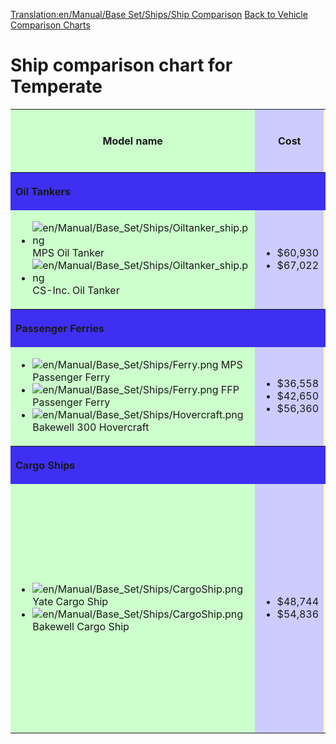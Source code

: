 [[Translation:en/Manual/Base Set/Ships/Ship Comparison]]
[[en/Manual/Base Set/Vehicle comparison charts|Back to Vehicle Comparison Charts]]
=Ship comparison chart for Temperate=
<table width="1150px" bgcolor="white">
<tr><th style="background: #ccffcc">Model name</th><th style="background: #ccccff">Cost</th><th style="background: #ffffcc">Power</th><th style="background: #ccccff">Running Costs / year</th><th style="background: #ccffcc">Designed</th><th style="background: #ccffcc">Lifespan</th><th style="background: #ff9999">Capacity</th></tr>
<tr><th colspan="7" style="background: #3e2ff3" align="left">Oil Tankers</th></tr>
<tr><td style="background: #ccffcc">
*[[File:en/Manual/Base Set/Ships/Oiltanker ship.png]] MPS Oil Tanker
*[[File:en/Manual/Base Set/Ships/Oiltanker ship.png]]  CS-Inc. Oil Tanker
</td><td style="background: #ccccff">
*$60,930
*$67,022
</td><td style="background: #ffffcc">
*15 MPH
*25 MPH
</td><td style="background: #ccccff">
*$4,592
*$4,100
</td>
</td><td style="background: #ccffcc">
*1928
*1968
</td>
</td><td style="background: #ccffcc">
*30
*30
</td>
</td><td style="background: #ff9999">
*220,000 Liters of Oil
*350,000 Liters of Oil
</td>
</tr>
<tr><th colspan="7" style="background: #3e2ff3" align="left">Passenger Ferries</th></tr>
<tr><td style="background: #ccffcc">
*[[File:en/Manual/Base Set/Ships/Ferry.png]]  MPS Passenger Ferry
*[[File:en/Manual/Base Set/Ships/Ferry.png]]  FFP Passenger Ferry
*[[File:en/Manual/Base Set/Ships/Hovercraft.png]]  Bakewell 300 Hovercraft
</td><td style="background: #ccccff">
*$36,558
*$42,650
*$56,360
</td><td style="background: #ffffcc">
*20 MPH
*40 MPH
*70 MPH
</td><td style="background: #ccccff">
*$2,952
*$2,624
*$6,234
</td>
</td><td style="background: #ccffcc">
*1926
*1971
*1968
</td>
</td><td style="background: #ccffcc">
*30
*30
*25
</td>
</td><td style="background: #ff9999">
*100 Passengers
*130 Passengers
*100 Passengers
</td>
</tr>
<tr><th colspan="7" style="background: #3e2ff3" align="left">Cargo Ships</th></tr>
<tr><td style="background: #ccffcc">
*[[File:en/Manual/Base Set/Ships/CargoShip.png]]  Yate Cargo Ship
*[[File:en/Manual/Base Set/Ships/CargoShip.png]]  Bakewell Cargo Ship
</td><td style="background: #ccccff">
*$48,744
*$54,836
</td><td style="background: #ffffcc">
*15 MPH
*25 MPH
</td><td style="background: #ccccff">
*$4,920
*$3,706
</td>
</td><td style="background: #ccffcc">
*1928
*1974
</td>
</td><td style="background: #ccffcc">
*30
*30
</td>
</td><td style="background: #ff9999">
*160 bags of mail, coal, livestock, goods, grain, wood, iron ore, steel, valuables
*190 bags of mail, coal, livestock, goods, grain, wood, iron ore, steel, valuables
</td>
</tr>

</table>